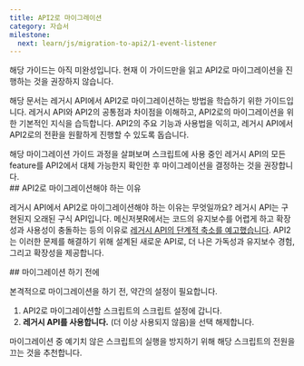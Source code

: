 ```yaml
---
title: API2로 마이그레이션
category: 자습서
milestone:
  next: learn/js/migration-to-api2/1-event-listener
---
```


<Section>
  <Noti type="info">
    해당 가이드는 아직 미완성입니다. 현재 이 가이드만을 읽고 API2로 마이그레이션을 진행하는 것을 권장하지 않습니다.
  </Noti>

  해당 문서는 레거시 API에서 API2로 마이그레이션하는 방법을 학습하기 위한 가이드입니다. 레거시 API와 API2의 공통점과 차이점을 이해하고, API2로의 마이그레이션을 위한 기본적인 지식을 습득합니다.
  API2의 주요 기능과 사용법을 익히고, 레거시 API에서 API2로의 전환을 원활하게 진행할 수 있도록 돕습니다.

  <Noti type="warning">
    해당 마이그레이션 가이드 과정을 살펴보며 스크립트에 사용 중인 레거시 API의 모든 feature를 API2에서 대체 가능한지 확인한 후 마이그레이션을 결정하는 것을 권장합니다.
  </Noti>
</Section>
<Section>
  ## API2로 마이그레이션해야 하는 이유

  레거시 API에서 API2로 마이그레이션해야 하는 이유는 무엇일까요? 레거시 API는 구현된지 오래된 구식 API입니다. 
  메신저봇R에서는 코드의 유지보수를 어렵게 하고 확장성과 사용성이 충돌하는 등의 이유로 [레거시 API의 단계적 축소를 예고했습니다](https://messengerbotteam.github.io/posts/sunset-legacy-api.html).
  API2는 이러한 문제를 해결하기 위해 설계된 새로운 API로, 더 나은 가독성과 유지보수 경험, 그리고 확장성을 제공합니다.
</Section>
<Section>
  ## 마이그레이션 하기 전에

  본격적으로 마이그레이션을 하기 전, 약간의 설정이 필요합니다.

  1. API2로 마이그레이션할 스크립트의 스크립트 설정에 갑니다.
  2. **레거시 API를 사용합니다.** (더 이상 사용되지 않음)을 선택 해제합니다.

  <Noti type="warning">
    마이그레이션 중 예기치 않은 스크립트의 실행을 방지하기 위해 해당 스크립트의 전원을 끄는 것을 추천합니다.
  </Noti>
</Section>